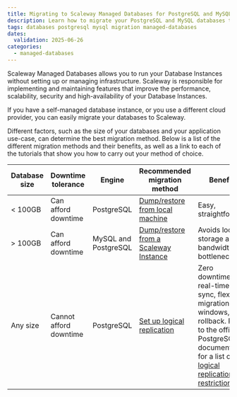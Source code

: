 ```yaml
---
title: Migrating to Scaleway Managed Databases for PostgreSQL and MySQL
description: Learn how to migrate your PostgreSQL and MySQL databases to Scaleway Managed Databases for improved performance and scalability
tags: databases postgresql mysql migration managed-databases
dates:
  validation: 2025-06-26
categories:
  - managed-databases
---
```


Scaleway Managed Databases allows you to run your Database Instances without setting up or managing infrastructure. Scaleway is responsible for implementing and maintaining features that improve the performance, scalability, security and high-availability of your Database Instances.

If you have a self-managed database instance, or you use a different cloud provider, you can easily migrate your databases to Scaleway.

Different factors, such as the size of your databases and your application use-case, can determine the best migration method. Below is a list of the different migration methods and their benefits, as well as a link to each of the tutorials that show you how to carry out your method of choice.

| Database size | Downtime tolerance | Engine | Recommended migration method | Benefits |
| --- | --- | --- | --- | --- |
| < 100GB | Can afford downtime | PostgreSQL | [Dump/restore from local machine](/managed-databases-for-postgresql-and-mysql/api-cli/import-data-to-managed-postgresql-databases/#using-pgadmin) | Easy, straightforward |
| > 100GB | Can afford downtime | MySQL and PostgreSQL | [Dump/restore from a Scaleway Instance](/tutorials/migrate-databases-instance/) | Avoids local storage and bandwidth bottlenecks |
| Any size | Cannot afford downtime | PostgreSQL | [Set up logical replication](/managed-databases-for-postgresql-and-mysql/api-cli/logical-replication-as-subscriber/)  | Zero downtime, real-time data sync, flexible migration windows, easy rollback. Refer to the official PostgreSQL documentation for a list of [logical replication restrictions](https://www.postgresql.org/docs/16/logical-replication-restrictions.html) |
